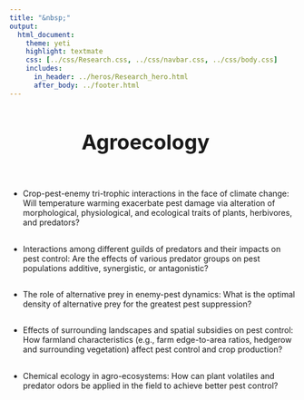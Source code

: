 ```yaml
---
title: "&nbsp;"
output:
  html_document:
    theme: yeti
    highlight: textmate
    css: [../css/Research.css, ../css/navbar.css, ../css/body.css]
    includes:
      in_header: ../heros/Research_hero.html
      after_body: ../footer.html
---
```


<style>
h1 {text-align: center !important; 
   font-weight: bold !important; 
   font-size: 36px !important;
   line-height: 1.5em;}
   
h2 {font-weight: bold !important;} 
   
.External_link{
  border-radius: 5px;
  border: none;
  text-align: center;
  text-decoration: none;
  display: inline-block;
  width: 60px;
}

#agroecology {
 width: 115%; margin-left: -50px;
}

</style>

# Agroecology

<br>

*	Crop-pest-enemy tri-trophic interactions in the face of climate change: Will temperature warming exacerbate pest damage via alteration of morphological, physiological, and ecological traits of plants, herbivores, and predators?

<div style="height: 0.1em;"></div>

*	Interactions among different guilds of predators and their impacts on pest control: Are the effects of various predator groups on pest populations additive, synergistic, or antagonistic?

<div style="height: 0.1em;"></div>

*	The role of alternative prey in enemy-pest dynamics: What is the optimal density of alternative prey for the greatest pest suppression?

<div style="height: 0.1em;"></div>

*	Effects of surrounding landscapes and spatial subsidies on pest control: How farmland characteristics (e.g., farm edge-to-area ratios, hedgerow and surrounding vegetation) affect pest control and crop production?

<div style="height: 0.1em;"></div>

*	Chemical ecology in agro-ecosystems: How can plant volatiles and predator odors be applied in the field to achieve better pest control?






